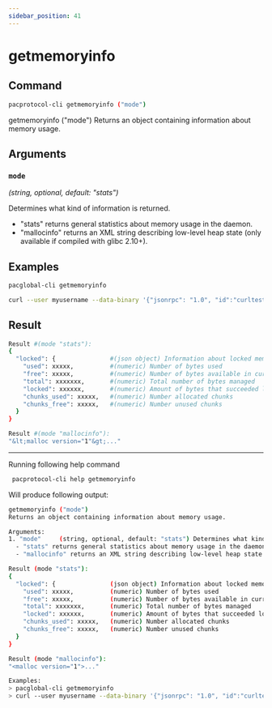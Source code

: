 ```yaml
---
sidebar_position: 41
---
```


# getmemoryinfo
## Command

```bash
pacprotocol-cli getmemoryinfo ("mode")
```

getmemoryinfo ("mode")
Returns an object containing information about memory usage.



## Arguments

### `mode` 
*(string, optional, default: "stats")*

Determines what kind of information is returned.
  - "stats" returns general statistics about memory usage in the daemon.
  - "mallocinfo" returns an XML string describing low-level heap state (only available if compiled with glibc 2.10+).


## Examples
```bash
pacglobal-cli getmemoryinfo 
```

```bash
curl --user myusername --data-binary '{"jsonrpc": "1.0", "id":"curltest", "method": "getmemoryinfo", "params": [] }' -H 'content-type: text/plain;' http://127.0.0.1:1111/
```
## Result
```bash
Result #(mode "stats"):
{
  "locked": {               #(json object) Information about locked memory manager
    "used": xxxxx,          #(numeric) Number of bytes used
    "free": xxxxx,          #(numeric) Number of bytes available in current arenas
    "total": xxxxxxx,       #(numeric) Total number of bytes managed
    "locked": xxxxxx,       #(numeric) Amount of bytes that succeeded locking. If this number is smaller than total, locking pages failed at some point and key data could be swapped to disk.
    "chunks_used": xxxxx,   #(numeric) Number allocated chunks
    "chunks_free": xxxxx,   #(numeric) Number unused chunks
  }
}

Result #(mode "mallocinfo"):
"&lt;malloc version="1"&gt;..."
```


___

Running following help command
```bash
 pacprotocol-cli help getmemoryinfo
```
Will produce following output:


```bash
getmemoryinfo ("mode")
Returns an object containing information about memory usage.

Arguments:
1. "mode"     (string, optional, default: "stats") Determines what kind of information is returned.
  - "stats" returns general statistics about memory usage in the daemon.
  - "mallocinfo" returns an XML string describing low-level heap state (only available if compiled with glibc 2.10+).

Result (mode "stats"):
{
  "locked": {               (json object) Information about locked memory manager
    "used": xxxxx,          (numeric) Number of bytes used
    "free": xxxxx,          (numeric) Number of bytes available in current arenas
    "total": xxxxxxx,       (numeric) Total number of bytes managed
    "locked": xxxxxx,       (numeric) Amount of bytes that succeeded locking. If this number is smaller than total, locking pages failed at some point and key data could be swapped to disk.
    "chunks_used": xxxxx,   (numeric) Number allocated chunks
    "chunks_free": xxxxx,   (numeric) Number unused chunks
  }
}

Result (mode "mallocinfo"):
"<malloc version="1">..."

Examples:
> pacglobal-cli getmemoryinfo 
> curl --user myusername --data-binary '{"jsonrpc": "1.0", "id":"curltest", "method": "getmemoryinfo", "params": [] }' -H 'content-type: text/plain;' http://127.0.0.1:1111/

```

